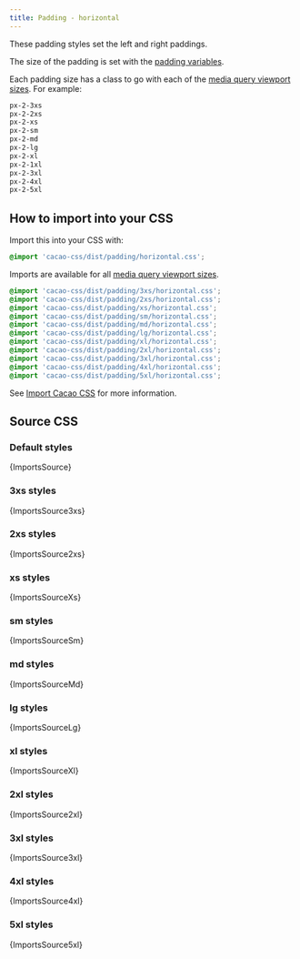```yaml
---
title: Padding - horizontal
---
```


These padding styles set the left and right paddings.

The size of the padding is set with the [padding variables](/styles/padding/variables).

Each padding size has a class to go with each of the [media query viewport sizes](/styles/media#viewport-media-queries). For example:

```css
px-2-3xs
px-2-2xs
px-2-xs
px-2-sm
px-2-md
px-2-lg
px-2-xl
px-2-1xl
px-2-3xl
px-2-4xl
px-2-5xl
```


## How to import into your CSS

Import this into your CSS with:

```css
@import 'cacao-css/dist/padding/horizontal.css';
```

Imports are available for all [media query viewport sizes](/styles/media#viewport-media-queries).

```css
@import 'cacao-css/dist/padding/3xs/horizontal.css';
@import 'cacao-css/dist/padding/2xs/horizontal.css';
@import 'cacao-css/dist/padding/xs/horizontal.css';
@import 'cacao-css/dist/padding/sm/horizontal.css';
@import 'cacao-css/dist/padding/md/horizontal.css';
@import 'cacao-css/dist/padding/lg/horizontal.css';
@import 'cacao-css/dist/padding/xl/horizontal.css';
@import 'cacao-css/dist/padding/2xl/horizontal.css';
@import 'cacao-css/dist/padding/3xl/horizontal.css';
@import 'cacao-css/dist/padding/4xl/horizontal.css';
@import 'cacao-css/dist/padding/5xl/horizontal.css';
```

See [Import Cacao CSS](/import) for more information.

## Source CSS

<!-- markdownlint-disable -->

### Default styles

<CodeBlock language="css" title="padding/horizontal.css">{ImportsSource}</CodeBlock>

### 3xs styles

<CodeBlock language="css" title="padding/3xs/horizontal.css">{ImportsSource3xs}</CodeBlock>

### 2xs styles

<CodeBlock language="css" title="padding/2xs/horizontal.css">{ImportsSource2xs}</CodeBlock>

### xs styles

<CodeBlock language="css" title="padding/xs/horizontal.css">{ImportsSourceXs}</CodeBlock>

### sm styles

<CodeBlock language="css" title="padding/sm/horizontal.css">{ImportsSourceSm}</CodeBlock>

### md styles

<CodeBlock language="css" title="padding/md/horizontal.css">{ImportsSourceMd}</CodeBlock>

### lg styles

<CodeBlock language="css" title="padding/lg/horizontal.css">{ImportsSourceLg}</CodeBlock>

### xl styles

<CodeBlock language="css" title="padding/xl/horizontal.css">{ImportsSourceXl}</CodeBlock>

### 2xl styles

<CodeBlock language="css" title="padding/2xl/horizontal.css">{ImportsSource2xl}</CodeBlock>

### 3xl styles

<CodeBlock language="css" title="padding/3xl/horizontal.css">{ImportsSource3xl}</CodeBlock>

### 4xl styles

<CodeBlock language="css" title="padding/4xl/horizontal.css">{ImportsSource4xl}</CodeBlock>

### 5xl styles

<CodeBlock language="css" title="padding/5xl/horizontal.css">{ImportsSource5xl}</CodeBlock>
